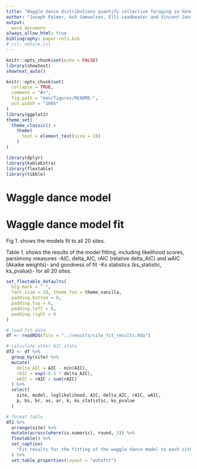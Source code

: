 ```yaml
---
title: "Waggle dance distributions quantify collective foraging in honey bee colonies: Supplementary material"
author: "Joseph Palmer, Ash Samuelson, Elli Leadbeater and Vincent Jansen"
output:
  word_document
always_allow_html: true
bibliography: paper-refs.bib
# csl: nature.csl
---
```

```r
knitr::opts_chunk$set(echo = FALSE)
library(showtext)
showtext_auto()

knitr::opts_chunk$set(
  collapse = TRUE,
  comment = "#>",
  fig.path = "man/figures/README-",
  out.width = "100%"
)
library(ggplot2)
theme_set(
  theme_classic() +
    theme(
      text = element_text(size = 18)
    )
)

library(dplyr)
library(kableExtra)
library(flextable)
library(tibble)
```


# Waggle dance model

# Waggle dance model fit

Fig 1. shows the models fit to all 20 sites.

Table 1. shows the results of the model fitting, including likelihood scores, parsimony measures -AIC, delta_AIC, rAIC (relative delta_AIC) and wAIC (Akaike weights)- and goodness of fit -Ks statistics (ks_statistic, ks_pvalue)- for all 20 sites.

```r
set_flextable_defaults(
  big.mark = " ",
  font.size = 10, theme_fun = theme_vanilla,
  padding.bottom = 6,
  padding.top = 6,
  padding.left = 6,
  padding.right = 6
)

# load fit data
df <- readRDS(file = "../results/site_fit_results.Rda")

# calculate other AIC stats
df2 <- df %>%
  group_by(site) %>%
  mutate(
    delta_AIC = AIC - min(AIC),
    rAIC = exp(-0.5 * delta_AIC),
    wAIC = rAIC / sum(rAIC)
  ) %>%
  select(
    site, model, loglikelihood, AIC, delta_AIC, rAIC, wAIC,
    p, bs, br, as, ar, k, ks_statistic, ks_pvalue
  )

# format table
df2 %>%
  arrange(site) %>%
  mutate(across(where(is.numeric), round, 3)) %>%
  flextable() %>%
  set_caption(
    "Fit results for the fitting of the waggle dance model to each site."
  ) %>%
  set_table_properties(layout = "autofit")
```

